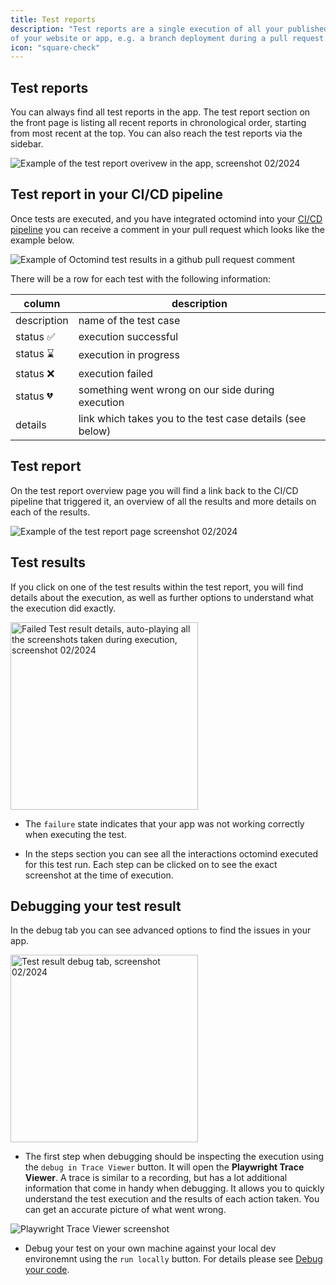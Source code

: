 ```yaml
---
title: Test reports
description: "Test reports are a single execution of all your published test cases. They are tied to a single execution URL, so one specific deployment
of your website or app, e.g. a branch deployment during a pull request."
icon: "square-check"
---
```


## Test reports

You can always find all test reports in the app. The test report section on the front page is listing all recent reports in chronological order, starting from most recent at the top.
You can also reach the test reports via the sidebar.

<Frame caption="Example of the test report overivew in the app, screenshot 02/2024">
  <img
    src="images/test-report-overview.png"
    alt="Example of the test report overivew in the app, screenshot 02/2024"
  />
</Frame>

## Test report in your CI/CD pipeline

Once tests are executed, and you have integrated octomind into your [CI/CD pipeline](/integrations-overview) you can receive a comment in your pull request which looks like the example below.

<Frame caption="Example of Octomind test results in a commit comment, screenshot 09/2023">
  <img
    src="images/Octomind-test-results-commit-comments-GitHub-example.png"
    alt="Example of Octomind test results in a github pull request comment"
  />
</Frame>

There will be a row for each test with the following information:

| column      | description                                               |
| ----------- | --------------------------------------------------------- |
| description | name of the test case                                     |
| status ✅   | execution successful                                      |
| status ⌛️   | execution in progress                                     |
| status ❌   | execution failed                                          |
| status 💔   | something went wrong on our side during execution         |
| details     | link which takes you to the test case details (see below) |

## Test report

On the test report overview page you will find a link back to the CI/CD pipeline that triggered it, an overview of
all the results and more details on each of the results.

<img
  src="/images/test-report.png"
  alt="Example of the test report page screenshot 02/2024"
/>

## Test results

If you click on one of the test results within the test report, you will find details about the execution, as well as further options to understand what the execution did exactly.

<Frame caption="Failed Test result details, auto-playing all the screenshots taken during execution, screenshot 02/2024">
  <img
    width="300"
    src="images/test-result.png"
    alt="Failed Test result details, auto-playing all the screenshots taken during execution, screenshot 02/2024"
  />
</Frame>

- The `failure` state indicates that your app was not working correctly when executing the test.

- In the steps section you can see all the interactions octomind executed for this test run. Each step can be clicked on
  to see the exact screenshot at the time of execution.

## Debugging your test result

In the debug tab you can see advanced options to find the issues in your app.

<Frame caption="Test result debug tab, screenshot 02/2024">
  <img
    width="300"
    src="images/debug-tab.png"
    alt="Test result debug tab, screenshot 02/2024"
  />
</Frame>

- The first step when debugging should be inspecting the execution using the `debug in Trace Viewer` button.
  It will open the **Playwright Trace Viewer**. A trace is similar to a recording, but has a lot additional information that
  come in handy when debugging. It allows you to quickly understand the test execution and the results of each action taken.
  You can get an accurate picture of what went wrong.

<Frame caption="Use Playwright Trace Viewer within Octomind">
  <img
    src="images/screenshot-Playwright-Trace-Viewer.png"
    alt="Playwright Trace Viewer screenshot"
  />
</Frame>

- Debug your test on your own machine against your local dev environemnt using the `run locally` button. For details please see [Debug your code](/debugtopus).
